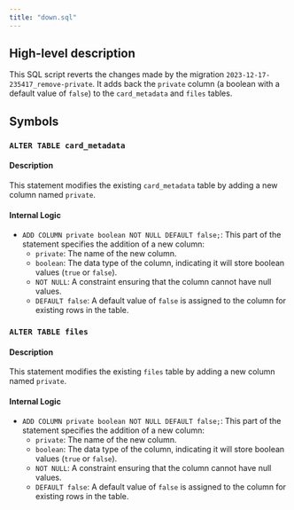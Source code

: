 ```yaml
---
title: "down.sql"
---
```


## High-level description
This SQL script reverts the changes made by the migration `2023-12-17-235417_remove-private`. It adds back the `private` column (a boolean with a default value of `false`) to the `card_metadata` and `files` tables.

## Symbols

### `ALTER TABLE card_metadata`
#### Description
This statement modifies the existing `card_metadata` table by adding a new column named `private`.

#### Internal Logic
- `ADD COLUMN private boolean NOT NULL DEFAULT false;`: This part of the statement specifies the addition of a new column:
    - `private`: The name of the new column.
    - `boolean`: The data type of the column, indicating it will store boolean values (`true` or `false`).
    - `NOT NULL`: A constraint ensuring that the column cannot have null values.
    - `DEFAULT false`: A default value of `false` is assigned to the column for existing rows in the table.

### `ALTER TABLE files`
#### Description
This statement modifies the existing `files` table by adding a new column named `private`.

#### Internal Logic
- `ADD COLUMN private boolean NOT NULL DEFAULT false;`: This part of the statement specifies the addition of a new column:
    - `private`: The name of the new column.
    - `boolean`: The data type of the column, indicating it will store boolean values (`true` or `false`).
    - `NOT NULL`: A constraint ensuring that the column cannot have null values.
    - `DEFAULT false`: A default value of `false` is assigned to the column for existing rows in the table.
